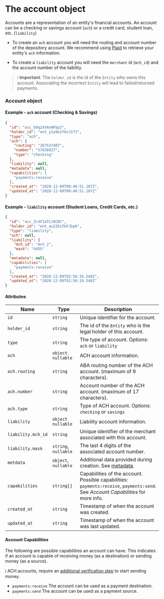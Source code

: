 # The account object

Accounts are a representation of an entity's financial accounts. An account can be a checking or savings account (`ach`) or a credit card, student loan, etc. (`liability`)

* To create an `ach` account you will need the routing and account number of the depository account. We recommend using [Plaid](https://plaid.com/products/auth) to retrieve your entity's `ach` information.

* To create a `liability` account you will need the `merchant` id (`mch_id`) and the account number of the liability.

> ℹ️ **Important**: The `holder_id` is the id of the `Entity` who owns this account. Associating the incorrect `Entity` will lead to failed/returned payments.

### Account object

#### Example - `ach` account (Checking & Savings)

```json
{
  "id": "acc_b9q2XVAnNFbp3",
  "holder_id": "ent_y1a9e1fbnJ1f3",
  "type": "ach",
  "ach": {
    "routing": "367537407",
    "number": "57838927",
    "type": "checking"
  },
  "liability": null,
  "metadata": null,
  "capabilities": [
    "payments:receive"
  ],
  "created_at": "2020-12-09T00:40:51.107Z",
  "updated_at": "2020-12-09T00:40:51.107Z"
}
```

#### Example - `liability` account (Student Loans, Credit Cards, etc.)
```json
{
  "id": "acc_Zc4F2aTLt8CBt",
  "holder_id": "ent_au22b1fbFJbp8",
  "type": "liability",
  "ach": null,
  "liability": {
    "mch_id": "mch_2",
    "mask": "4455"
  },
  "metadata": null,
  "capabilities": [
    "payments:receive"
  ],
  "created_at": "2020-12-09T02:56:19.548Z",
  "updated_at": "2020-12-09T02:56:19.548Z"
}
```

#### Attributes

| Name               | Type                 | Description                                                                                                                                                                                             |
|--------------------|----------------------|---------------------------------------------------------------------------------------------------------------------------------------------------------------------------------------------------------|
| `id`               | `string`             | Unique identifier for the account.                                                                                                                                                                      |
| `holder_id`        | `string`             | The id of the `Entity` who is the legal holder of this account.                                                                                                                                         |
| `type`             | `string`             | The type of account. Options: `ach` or `liability`                                                                                                                                                      |
| `ach`              | `object` `nullable`  | ACH account information.                                                                                                                                                                                |
| `ach.routing`      | `string`             | ABA routing number of the ACH account. (maximum of 9 characters).                                                                                                                                       |
| `ach.number`       | `string`             | Account number of the ACH account. (maximum of 17 characters).                                                                                                                                          |
| `ach.type`         | `string`             | Type of ACH account. Options: `checking` or `savings`                                                                                                                                                   |
| `liability`        | `object` `nullable`  | Liability account information.                                                                                                                                                                          |
| `liability.mch_id` | `string`             | Unique identifier of the merchant associated with this account.                                                                                                                                         |
| `liability.mask`   | `string`, `nullable` | The last 4 digits of the associated account number.                                                                                                                                                     |
| `metdata`          | `object`, `nullable` | Additional data provided during creation. See [metadata](/docs/api/metadata).                                                                                                           |
| `capabilities`           | `string[]`             | Capabilities of the account. Possible capabilities: `payments:receive`, `payments:send`. See *Account Capabilities* for more info. |
| `created_at`       | `string`             | Timestamp of when the account was created.                                                                                                                                                              |
| `updated_at`       | `string`             | Timestamp of when the account was last updated.                                                                                                                                                         |

#### Account Capabilities

The following are possible capabilities an account can have. This indicates if an account is capable of receiving money (as a destination) or sending money (as a source).


ℹ️ ACH accounts, require an [additional verification step](/docs/api/core/accounts/ach-verification/object) to start sending money.

- `payments:receive` The account can be used as a payment destination.
- `payments:send` The account can be used as a payment source.
